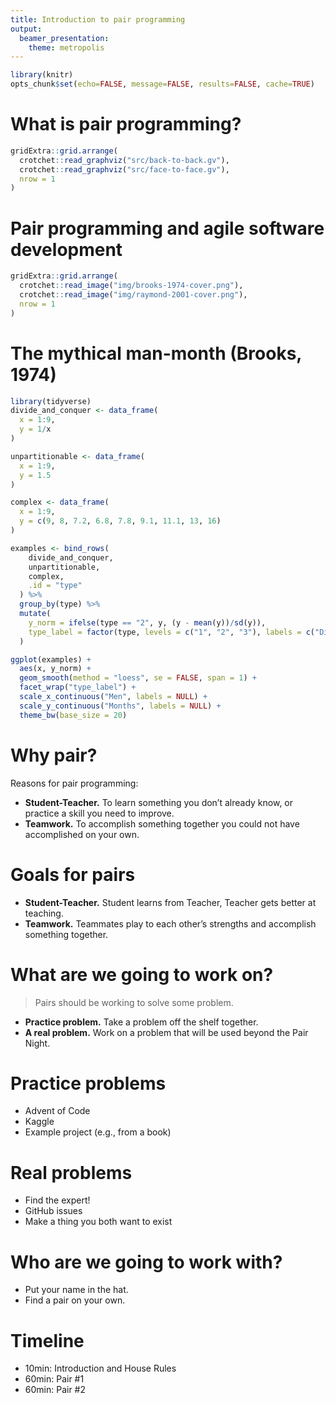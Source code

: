 ```yaml
---
title: Introduction to pair programming
output:
  beamer_presentation:
    theme: metropolis
---
```

```r
library(knitr)
opts_chunk$set(echo=FALSE, message=FALSE, results=FALSE, cache=TRUE)
```

# What is pair programming?

```r
gridExtra::grid.arrange(
  crotchet::read_graphviz("src/back-to-back.gv"),
  crotchet::read_graphviz("src/face-to-face.gv"),
  nrow = 1
)
```

# Pair programming and agile software development

```r
gridExtra::grid.arrange(
  crotchet::read_image("img/brooks-1974-cover.png"),
  crotchet::read_image("img/raymond-2001-cover.png"),
  nrow = 1
)
```

# The mythical man-month (Brooks, 1974)

```r
library(tidyverse)
divide_and_conquer <- data_frame(
  x = 1:9,
  y = 1/x
)

unpartitionable <- data_frame(
  x = 1:9,
  y = 1.5
)

complex <- data_frame(
  x = 1:9,
  y = c(9, 8, 7.2, 6.8, 7.8, 9.1, 11.1, 13, 16)
)

examples <- bind_rows(
    divide_and_conquer,
    unpartitionable,
    complex,
    .id = "type"
  ) %>%
  group_by(type) %>%
  mutate(
    y_norm = ifelse(type == "2", y, (y - mean(y))/sd(y)),
    type_label = factor(type, levels = c("1", "2", "3"), labels = c("Divide and Conquer", "One at a Time", "Complex"))
  )

ggplot(examples) +
  aes(x, y_norm) +
  geom_smooth(method = "loess", se = FALSE, span = 1) +
  facet_wrap("type_label") +
  scale_x_continuous("Men", labels = NULL) +
  scale_y_continuous("Months", labels = NULL) +
  theme_bw(base_size = 20)
```

# Why pair?

Reasons for pair programming:

* **Student-Teacher.** To learn something you don't already know, or practice a skill you need to improve.
* **Teamwork.** To accomplish something together you could not have accomplished on your own.

# Goals for pairs

* **Student-Teacher.** Student learns from Teacher, Teacher gets better at teaching.
* **Teamwork.** Teammates play to each other's strengths and accomplish something together.
 
# What are we going to work on?

> Pairs should be working to solve some problem.

* **Practice problem.** Take a problem off the shelf together.
* **A real problem.** Work on a problem that will be used beyond the Pair Night.

# Practice problems

- Advent of Code
- Kaggle
- Example project (e.g., from a book)

# Real problems

- Find the expert!
- GitHub issues
- Make a thing you both want to exist

# Who are we going to work with?

- Put your name in the hat.
- Find a pair on your own.

# Timeline

- 10min: Introduction and House Rules
- 60min: Pair #1
- 60min: Pair #2

